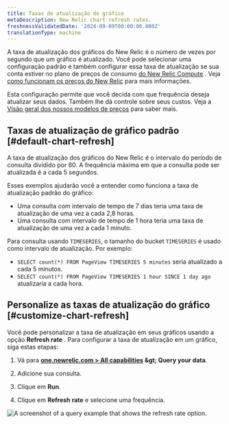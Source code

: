```yaml
---
title: Taxas de atualização do gráfico
metaDescription: New Relic chart refresh rates.
freshnessValidatedDate: '2024-09-09T00:00:00.000Z'
translationType: machine
---
```


A taxa de atualização dos gráficos do New Relic é o número de vezes por segundo que um gráfico é atualizado. Você pode selecionar uma configuração padrão e também configurar essa taxa de atualização se sua conta estiver no plano de preços de consumo [do New Relic Compute](https://newrelic.com/pricing/compute) . Veja [como funcionam os preços do New Relic](/docs/accounts/accounts-billing/new-relic-one-pricing-billing/new-relic-one-pricing-billing/) para mais informações.

Esta configuração permite que você decida com que frequência deseja atualizar seus dados. Também lhe dá controle sobre seus custos. Veja a [Visão geral dos nossos modelos de preços](/docs/accounts/original-accounts-billing/original-product-based-pricing/overview-pricing-models/#determine-pricing) para saber mais.

## Taxas de atualização de gráfico padrão [#default-chart-refresh]

A taxa de atualização dos gráficos do New Relic é o intervalo do período de consulta dividido por 60. A frequência máxima em que a consulta pode ser atualizada é a cada 5 segundos.

Esses exemplos ajudarão você a entender como funciona a taxa de atualização padrão do gráfico:

* Uma consulta com intervalo de tempo de 7 dias teria uma taxa de atualização de uma vez a cada 2,8 horas.
* Uma consulta com intervalo de tempo de 1 hora teria uma taxa de atualização de uma vez a cada 1 minuto.

Para consulta usando `TIMESERIES`, o tamanho do bucket `TIMESERIES` é usado como intervalo de atualização. Por exemplo:

* `SELECT count(*) FROM PageView TIMESERIES 5 minutes` seria atualizado a cada 5 minutos.
* `SELECT count(*) FROM PageView TIMESERIES 1 hour SINCE 1 day ago` atualizaria a cada hora.

## Personalize as taxas de atualização do gráfico [#customize-chart-refresh]

Você pode personalizar a taxa de atualização em seus gráficos usando a opção <DNT>**Refresh rate**</DNT> . Para configurar a taxa de atualização em um gráfico, siga estas etapas:

1. Vá para <DNT>**[one.newrelic.com &gt; All capabilities](https://one.newrelic.com/all-capabilities) &amp;gt; Query your data**</DNT>.

2. Adicione sua consulta.

3. Clique em <DNT>**Run**</DNT>.

4. Clique em <DNT>**Refresh rate**</DNT> e selecione uma frequência.

<img title="A query example that shows the refresh rate option." alt="A screenshot of a query example that shows the refresh rate option." src="/images/queries-nrql_screenshot-crop_refresh-rate.webp" />
